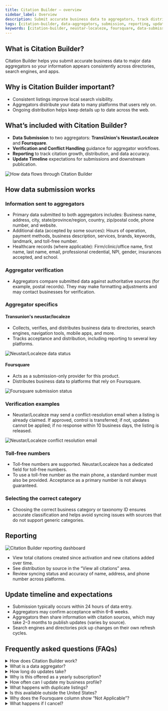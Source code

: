```yaml
---
title: Citation Builder – overview
sidebar_label: Overview
description: Submit accurate business data to aggregators, track distribution, view reporting, and understand update timelines.
tags: [citation-builder, data-aggregators, submission, reporting, update-timeline, faqs]
keywords: [citation-builder, neustar-localeze, foursquare, data-submission, verification, toll-free, timeline, reporting]
---
```


## What is Citation Builder?

Citation Builder helps you submit accurate business data to major data aggregators so your information appears consistently across directories, search engines, and apps.

## Why is Citation Builder important?

- Consistent listings improve local search visibility.
- Aggregators distribute your data to many platforms that users rely on.
- Ongoing distribution helps keep details up to date across the web.

## What’s included with Citation Builder?

- **Data Submission** to two aggregators: **TransUnion's Neustar/Localeze** and **Foursquare**.
- **Verification and Conflict Handling** guidance for aggregator workflows.
- **Reporting** to track citation growth, distribution, and data accuracy.
- **Update Timeline** expectations for submissions and downstream publication.

![How data flows through Citation Builder](./img/citation-builder-diagram.png)

## How data submission works

### Information sent to aggregators
- Primary data submitted to both aggregators includes: Business name, address, city, state/province/region, country, zip/postal code, phone number, and website.
- Additional data (accepted by some sources): Hours of operation, payment methods, business description, services, brands, keywords, landmark, and toll-free number.
- Healthcare records (where applicable): Firm/clinic/office name, first name, last name, email, professional credential, NPI, gender, insurances accepted, and school.

### Aggregator verification
- Aggregators compare submitted data against authoritative sources (for example, postal records). They may make formatting adjustments and may contact businesses for verification.

### Aggregator specifics
#### Transunion's neustar/localeze
- Collects, verifies, and distributes business data to directories, search engines, navigation tools, mobile apps, and more.
- Tracks acceptance and distribution, including reporting to several key platforms.

![Neustar/Localeze data status](./img/neustar-localeze-data-aggregator.jpg)

#### Foursquare
- Acts as a submission-only provider for this product.
- Distributes business data to platforms that rely on Foursquare.

![Foursquare submission status](./img/foursquare-data-aggregator.jpg)

### Verification examples
- Neustar/Localeze may send a conflict-resolution email when a listing is already claimed. If approved, control is transferred; if not, updates cannot be applied; if no response within 10 business days, the listing is released.

![Neustar/Localeze conflict resolution email](./img/neustar-localeze-conflict-resolution.jpg)

### Toll-free numbers
- Toll-free numbers are supported. Neustar/Localeze has a dedicated field for toll-free numbers.
- To use a toll-free number as the main phone, a standard number must also be provided. Acceptance as a primary number is not always guaranteed.

### Selecting the correct category
- Choosing the correct business category or taxonomy ID ensures accurate classification and helps avoid syncing issues with sources that do not support generic categories.

## Reporting

![Citation Builder reporting dashboard](./img/citation-builder-reporting.png)

- View total citations created since activation and new citations added over time.
- See distribution by source in the “View all citations” area.
- Review syncing status and accuracy of name, address, and phone number across platforms.

## Update timeline and expectations

- Submission typically occurs within 24 hours of data entry.
- Aggregators may confirm acceptance within 6–8 weeks.
- Aggregators then share information with citation sources, which may take 2–3 months to publish updates (varies by source).
- Search engines and directories pick up changes on their own refresh cycles.

## Frequently asked questions (FAQs)

<details>
<summary>How does Citation Builder work?</summary>

It submits business information to data aggregators (TransUnion's Neustar/Localeze and Foursquare). These aggregators distribute data to directories, search engines, navigation systems, voice assistants, and mobile apps.
</details>

<details>
<summary>What is a data aggregator?</summary>

An organization that collects, verifies, and distributes business data to many platforms to keep listings accurate and consistent.
</details>

<details>
<summary>How long do updates take?</summary>

Submission occurs within about 24 hours; aggregator acceptance can take 6–8 weeks; downstream sources may publish in 2–3 months; pickup by search engines varies by their refresh cycles.
</details>

<details>
<summary>Why is this offered as a yearly subscription?</summary>

Data distribution is ongoing. Maintaining an active subscription helps keep information current and consistent as sources refresh at different intervals.
</details>

<details>
<summary>How often can I update my business profile?</summary>

You can update business details at any time. Changes are submitted to aggregators after they are saved.
</details>

<details>
<summary>What happens with duplicate listings?</summary>

The product does not delete duplicates directly. It ensures authoritative sources reference correct data so directories relying on aggregators adjust over time.
</details>

<details>
<summary>Is this available outside the United States?</summary>

Available only for US-based businesses.
</details>

<details>
<summary>Why does the Foursquare column show “Not Applicable”?</summary>

If the physical address is hidden (service area business), Foursquare requires a visible address and will exclude the submission.
</details>

<details>
<summary>What happens if I cancel?</summary>

Submissions to aggregators stop. Citations are no longer actively monitored, and third parties may override existing entries over time.
</details>
